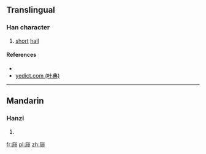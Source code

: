 {{also|廎}}
==Translingual==

===Han character===
{{Han char|rn=53|rad=广|as=08|sn=11|four=|canj=IPMO|ids=⿸广顷}}

# [[short]] [[hall]]

====References====
* {{Han ref|kx=0348.081|hdz=20889.130|uh=5EBC|ud=24252}}
* [http://yedict.com/htm/5E/5EBC.htm yedict.com (叶典)]

----

==Mandarin==

===Hanzi===
{{cmn-hanzi|tra=廎|pin=[[qǐng]] ([[qing3]]), [[cè]] ([[ce4]])|wg=ch'ing<sup>3</sup>, ts'e<sup>4</sup>}}

# {{defn|lang=cmn|sort=广08}}

[[fr:庼]]
[[pl:庼]]
[[zh:庼]]